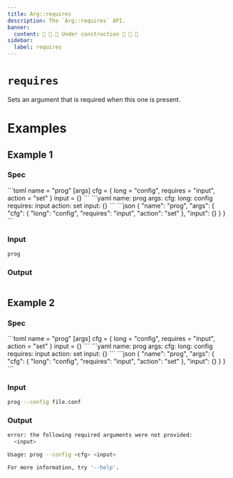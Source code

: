 ```yaml
---
title: Arg::requires
description: The `Arg::requires` API.
banner:
  content: 🚧 🚧 🚧 Under construction 🚧 🚧 🚧
sidebar:
  label: requires
---
```



# `requires` <LinkButton href="https://docs.rs/clap/latest/clap/struct.Arg.html#method.requires" icon="open-book" variant="minimal"></LinkButton>

<Badge text="since 0.1.0" size="small" />

Sets an argument that is required when this one is present.

# Examples
## Example 1

### Spec

<Tabs syncKey="format">
  <TabItem label="TOML">
```toml
name = "prog"
[args]
cfg = { long = "config", requires = "input", action = "set" }
input = {}
```
  </TabItem>
  <TabItem label="YAML">
```yaml
name: prog
args:
  cfg:
    long: config
    requires: input
    action: set
  input: {}
```
  </TabItem>
  <TabItem label="JSON">
```json
{
  "name": "prog",
  "args": {
    "cfg": {
      "long": "config",
      "requires": "input",
      "action": "set"
    },
    "input": {}
  }
}
```
  </TabItem>
</Tabs>

### Input

```bash
prog
```

### Output

```bash

```
## Example 2

### Spec

<Tabs syncKey="format">
  <TabItem label="TOML">
```toml
name = "prog"
[args]
cfg = { long = "config", requires = "input", action = "set" }
input = {}
```
  </TabItem>
  <TabItem label="YAML">
```yaml
name: prog
args:
  cfg:
    long: config
    requires: input
    action: set
  input: {}
```
  </TabItem>
  <TabItem label="JSON">
```json
{
  "name": "prog",
  "args": {
    "cfg": {
      "long": "config",
      "requires": "input",
      "action": "set"
    },
    "input": {}
  }
}
```
  </TabItem>
</Tabs>

### Input

```bash
prog --config file.conf
```

### Output

```bash
error: the following required arguments were not provided:
  <input>

Usage: prog --config <cfg> <input>

For more information, try '--help'.
```
